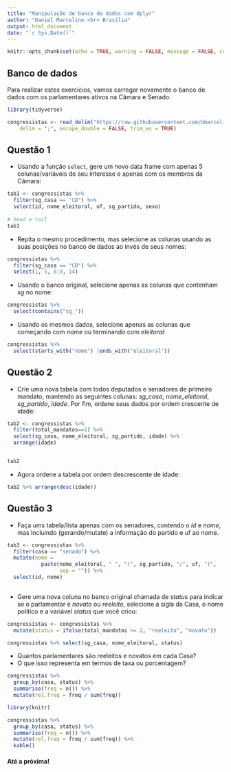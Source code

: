 ```yaml
---
title: "Manipulação de banco de dados com dplyr"
author: "Daniel Marcelino <br> Brasília"
output: html_document
date: "`r Sys.Date()`"
---
```



```r
knitr::opts_chunk$set(echo = TRUE, warning = FALSE, message = FALSE, comment = "")
```


## Banco de dados

Para realizar estes exercícios, vamos carregar novamente o banco de dados com os parlamentares ativos na Câmara e Senado. 

```r
library(tidyverse)

congressistas <- read_delim("https://raw.githubusercontent.com/dmarcelinobr/curso_r-cni/main/dados/brutos/congressistas_atuais.csv", 
    delim = ";", escape_double = FALSE, trim_ws = TRUE)

```


## Questão 1

- Usando a função `select`, gere um novo data frame com apenas 5 colunas/variáveis de seu interesse e apenas com os membros da Câmara:

```r
tab1 <- congressistas %>% 
  filter(sg_casa == "CD") %>%
  select(id, nome_eleitoral, uf, sg_partido, sexo)  
 
# head e tail
tab1 
```


- Repita o mesmo procedimento, mas selecione as colunas usando as suas posições no banco de dados ao invés de seus nomes: 
```r
congressistas %>% 
  filter(sg_casa == "CD") %>%
  select(1, 5, 8:9, 14)  
```


- Usando o banco original, selecione apenas as colunas que contenham _sg_ no nome:

```r

congressistas %>%
  select(contains("sg_"))
```


- Usando os mesmos dados, selecione apenas as colunas que começando com _nome_ ou terminando com _eleitoral_:

```r

congressistas %>%
  select(starts_with("nome") |ends_with("eleitoral"))
```


## Questão 2

- Crie uma nova tabela com todos deputados e senadores de primeiro mandato, mantendo as seguintes colunas: _sg_casa_, _nome_eleitoral_, _sg_partido_, _idade_. Por fim, ordene seus dados por ordem crescente de idade: 

```r

tab2 <- congressistas %>%
  filter(total_mandatos==1) %>%
  select(sg_casa, nome_eleitoral, sg_partido, idade) %>%
  arrange(idade)


tab2
```


- Agora ordene a tabela por ordem descrescente de idade:
```r

tab2 %>% arrange(desc(idade))

```



## Questão 3

- Faça ums tabela/lista apenas com os senadores, contendo o _id_ e _nome_, mas incluindo (gerando/mutate) a informação do partido e uf ao nome. 

```r

tab3 <- congressistas %>%
  filter(casa == "senado") %>%
  mutate(nome =
           paste(nome_eleitoral, " ", "(", sg_partido, "/", uf, ")",
                 sep = "")) %>%
  select(id, nome)
  
```


- Gere uma nova coluna no banco original chamada de _status_ para indicar se o parlamentar é _novato_ ou _reeleito_, selecione a sigla da Casa, o nome político e a variável _status_ que você criou: 

```r

congressistas <- congressistas %>%
  mutate(status = ifelse(total_mandatos >= 2, "reeleito", "novato"))

congressistas %>% select(sg_casa, nome_eleitoral, status)
```



- Quantos parlamentares são reeleitos e novatos em cada Casa?
- O que isso representa em termos de taxa ou porcentagem?

```r

congressistas %>% 
  group_by(casa, status) %>%
  summarise(freq = n()) %>%
  mutate(rel.freq = freq / sum(freq))

```



```r
library(knitr)

congressistas %>% 
  group_by(casa, status) %>%
  summarise(freq = n()) %>%
  mutate(rel.freq = freq / sum(freq)) %>%
  kable()

```


#### Até a próxima!


